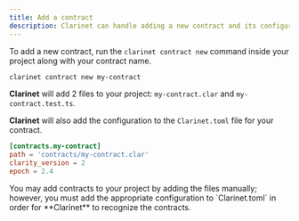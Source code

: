 ```yaml
---
title: Add a contract
description: Clarinet can handle adding a new contract and its configuration to your project
---
```



To add a new contract, run the `clarinet contract new` command inside your project along with your contract name.

 ```bash title="Terminal"
clarinet contract new my-contract
```

**Clarinet** will add 2 files to your project: `my-contract.clar` and `my-contract.test.ts`.

<Files className='pointer-events-none'>
  <Folder name="contracts" defaultOpen>
    <File name="my-contract.clar" className='bg-muted' />
  </Folder>
  <Folder name="settings" />
  <Folder name="tests" defaultOpen>
    <File name="my-contract.test.ts" className='bg-muted' />
  </Folder>
  <File name=".gitignore" />
  <File name="Clarinet.toml" />
  <File name="package.json" />
  <File name="tsconfig.json" />
  <File name="vitest.config.js" />
</Files>

**Clarinet** will also add the configuration to the `Clarinet.toml` file for your contract.

```toml
[contracts.my-contract]
path = 'contracts/my-contract.clar'
clarity_version = 2
epoch = 2.4
```

<Callout title="Adding contracts manually" type="warn">
You may add contracts to your project by adding the files manually; however, you must add the appropriate configuration to `Clarinet.toml` in order for **Clarinet** to recognize the contracts.
</Callout>
